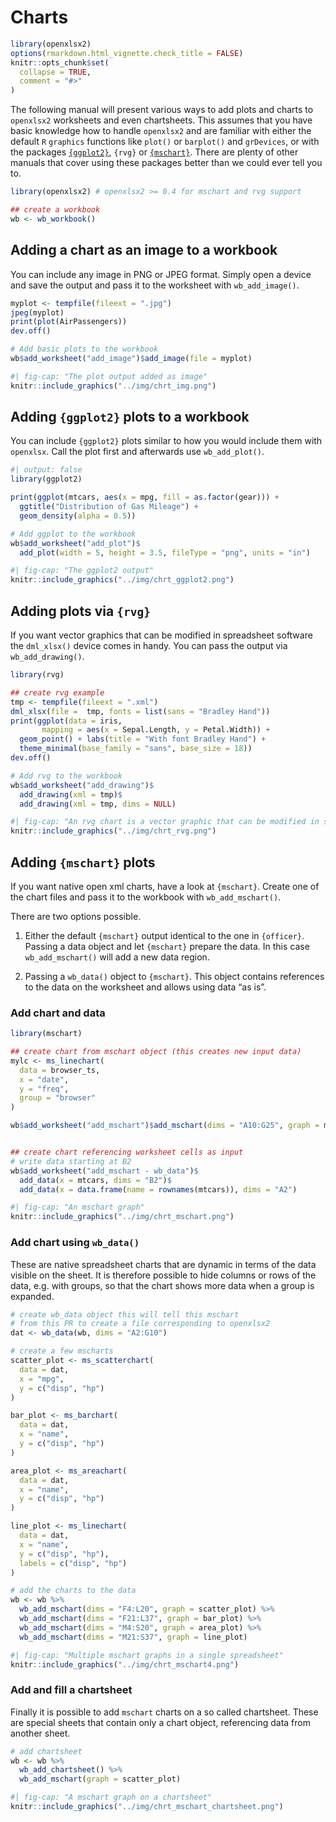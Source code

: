 # Charts

```r
library(openxlsx2)
options(rmarkdown.html_vignette.check_title = FALSE)
knitr::opts_chunk$set(
  collapse = TRUE,
  comment = "#>"
)
```

The following manual will present various ways to add plots and charts to `openxlsx2` worksheets and even chartsheets. This assumes that you have basic knowledge how to handle `openxlsx2` and are familiar with either the default `R` `graphics` functions like `plot()` or `barplot()` and `grDevices`, or with the packages [`{ggplot2}`](https://ggplot2-book.org/), `{rvg}` or [`{mschart}`](https://ardata-fr.github.io/officeverse/charts-with-mschart.html). There are plenty of other manuals that cover using these packages better than we could ever tell you to.

```r
library(openxlsx2) # openxlsx2 >= 0.4 for mschart and rvg support

## create a workbook
wb <- wb_workbook()
```

## Adding a chart as an image to a workbook

You can include any image in PNG or JPEG format. Simply open a device and save the output and pass it to the worksheet with `wb_add_image()`.

```r
myplot <- tempfile(fileext = ".jpg")
jpeg(myplot)
print(plot(AirPassengers))
dev.off()

# Add basic plots to the workbook
wb$add_worksheet("add_image")$add_image(file = myplot)
```

```r
#| fig-cap: "The plot output added as image"
knitr::include_graphics("../img/chrt_img.png")
```

## Adding `{ggplot2}` plots to a workbook

You can include `{ggplot2}` plots similar to how you would include them with `openxlsx`. Call the plot first and afterwards use `wb_add_plot()`.

```r
#| output: false
library(ggplot2)

print(ggplot(mtcars, aes(x = mpg, fill = as.factor(gear))) +
  ggtitle("Distribution of Gas Mileage") +
  geom_density(alpha = 0.5))

# Add ggplot to the workbook
wb$add_worksheet("add_plot")$
  add_plot(width = 5, height = 3.5, fileType = "png", units = "in")
```

```r
#| fig-cap: "The ggplot2 output"
knitr::include_graphics("../img/chrt_ggplot2.png")
```

## Adding plots via `{rvg}`

If you want vector graphics that can be modified in spreadsheet software the `dml_xlsx()` device comes in handy. You can pass the output via `wb_add_drawing()`.

```r
library(rvg)

## create rvg example
tmp <- tempfile(fileext = ".xml")
dml_xlsx(file =  tmp, fonts = list(sans = "Bradley Hand"))
print(ggplot(data = iris,
       mapping = aes(x = Sepal.Length, y = Petal.Width)) +
  geom_point() + labs(title = "With font Bradley Hand") +
  theme_minimal(base_family = "sans", base_size = 18))
dev.off()

# Add rvg to the workbook
wb$add_worksheet("add_drawing")$
  add_drawing(xml = tmp)$
  add_drawing(xml = tmp, dims = NULL)
```

```r
#| fig-cap: "An rvg chart is a vector graphic that can be modified in spreadsheet software (this screenshot differs from the code above as the second chart below has been removed)"
knitr::include_graphics("../img/chrt_rvg.png")
```

## Adding `{mschart}` plots

If you want native open xml charts, have a look at `{mschart}`. Create one of the chart files and pass it to the workbook with `wb_add_mschart()`. 

There are two options possible.

1. Either the default `{mschart}` output identical to the one in `{officer}`. Passing a data object and let `{mschart}` prepare the data. In this case `wb_add_mschart()` will add a new data region.

2. Passing a `wb_data()` object to `{mschart}`. This object contains references to the data on the worksheet and allows using data "as is".

### Add chart and data

```r
library(mschart)

## create chart from mschart object (this creates new input data)
mylc <- ms_linechart(
  data = browser_ts,
  x = "date",
  y = "freq",
  group = "browser"
)

wb$add_worksheet("add_mschart")$add_mschart(dims = "A10:G25", graph = mylc)


## create chart referencing worksheet cells as input
# write data starting at B2
wb$add_worksheet("add_mschart - wb_data")$
  add_data(x = mtcars, dims = "B2")$
  add_data(x = data.frame(name = rownames(mtcars)), dims = "A2")
```

```r
#| fig-cap: "An mschart graph"
knitr::include_graphics("../img/chrt_mschart.png")
```

### Add chart using `wb_data()`

These are native spreadsheet charts that are dynamic in terms of the data visible on the sheet. It is therefore possible to hide columns or rows of the data, e.g. with groups, so that the chart shows more data when a group is expanded.

```r
# create wb_data object this will tell this mschart
# from this PR to create a file corresponding to openxlsx2
dat <- wb_data(wb, dims = "A2:G10")

# create a few mscharts
scatter_plot <- ms_scatterchart(
  data = dat,
  x = "mpg",
  y = c("disp", "hp")
)

bar_plot <- ms_barchart(
  data = dat,
  x = "name",
  y = c("disp", "hp")
)

area_plot <- ms_areachart(
  data = dat,
  x = "name",
  y = c("disp", "hp")
)

line_plot <- ms_linechart(
  data = dat,
  x = "name",
  y = c("disp", "hp"),
  labels = c("disp", "hp")
)

# add the charts to the data
wb <- wb %>%
  wb_add_mschart(dims = "F4:L20", graph = scatter_plot) %>%
  wb_add_mschart(dims = "F21:L37", graph = bar_plot) %>%
  wb_add_mschart(dims = "M4:S20", graph = area_plot) %>%
  wb_add_mschart(dims = "M21:S37", graph = line_plot)
```

```r
#| fig-cap: "Multiple mschart graphs in a single spreadsheet"
knitr::include_graphics("../img/chrt_mschart4.png")
```

### Add and fill a chartsheet

Finally it is possible to add `mschart` charts on a so called chartsheet. These are special sheets that contain only a chart object, referencing data from another sheet.

```r
# add chartsheet
wb <- wb %>%
  wb_add_chartsheet() %>%
  wb_add_mschart(graph = scatter_plot)
```

```r
#| fig-cap: "A mschart graph on a chartsheet"
knitr::include_graphics("../img/chrt_mschart_chartsheet.png")
```
